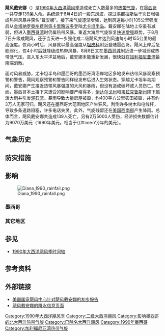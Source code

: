 {{Infobox Hurricane
| Name=飓风戴安娜<br />{{lang|en|Hurricane Diana}}
| Image location=Hurricane Diana 07 aug 1990 2011Z.jpg
| Image name=即将登陆墨西哥的飓风戴安娜
| Type=飓风
| Year=1990
| Basin=Atl
| Formed=1990年8月4日
| Dissipated=1990年8月9日
| 1-min winds=85
| Pressure=980
| Damages=90.7
| Inflated=0
| Fatalities=共139人
| Areas=[[哥斯达黎加|哥斯达黎加]]、[[尼加拉瓜|尼加拉瓜]]、[[洪都拉斯|洪都拉斯]]、[[伯利兹|伯利兹]]、[[尤卡坦半岛|尤卡坦半岛]]、[[墨西哥|墨西哥]]本土
| Hurricane season=[[1990年大西洋飓风季|1990年大西洋飓风季]]、[[1990年太平洋飓风季|1990年太平洋飓风季]]
}}

'''飓风戴安娜'''（{{lang-en|Hurricane Diana}}）是[[1990年大西洋飓风季|1990年大西洋飓风季]]造成死亡人数最多的[[热带气旋|热带气旋]]，在[[墨西哥|墨西哥]]一共夺走139条人命。系统源于8月4日的一股[[东风波|东风波]]，掠过[[洪都拉斯|洪都拉斯]]后于次日增强成热带风暴并获名“戴安娜”。接下来气旋逐渐增强，达到风速每小时105公里强度后从[[金塔纳罗奥州|金塔纳罗奥州]][[费利佩卡里略波多|费利佩卡里略波多]]登陆[[尤卡坦半岛|尤卡坦半岛]]。戴安娜在陆地上空虽有减弱，但进入[[墨西哥湾|墨西哥湾]]时仍属热带风暴。重返大海后气旋恢复[[快速增强|快速增强]]趋势，于8月7日升级成飓风，还于当天进一步强化成二级飓风并达到风速每小时155公里的最高强度。仅两小时后，风暴就以最高强度从[[坦皮科|坦皮科]]附近登陆墨西哥。飓风上岸后急剧弱化，仅4小时后就降级成热带风暴，8月8日又在[[墨西哥城|墨西哥城]]附近进一步减弱成热带低气压。进入东太平洋盆地后，戴安娜未能重新发展，很快就在[[加利福尼亚湾|加利福尼亚湾]]最南端消散。

面对风暴威胁，尤卡坦半岛和墨西哥的墨西哥湾沿岸地区多地发布热带风暴观察预警和警告，飓风观察预警和警告同样经发布后进入生效状态。穿越尤卡坦半岛期间，戴安娜产生接近热带风暴强度的大风和暴雨，但没有造成破坏或人员伤亡。然而，墨西哥本土接下来遭受的影响要严峻得多，[[伊达尔戈州|伊达尔戈州]]和[[韦拉克鲁斯州|韦拉克鲁斯州]]降下瓢泼大雨并引发[[泥石流|泥石流]]。暴雨导致大量房屋被毁，约400平方公里农田被毁，共有约3万人无家可归。飓风还在墨西哥大范围地区产生狂风，刮倒许多树木和电线杆，导致多条道路阻塞，许多电话失灵。此外，气旋残留还在[[美国西南部|美国西南部]]产生降雨。总体而言，飓风戴安娜共造成139人死亡，另有2万5000人受伤，经济损失数额估计为9070万美元（1990年美元，相当于{{#time:Y}}年的{{Formatprice|{{Inflation|US|90700000|1990}}}}美元）。

== 气象历史 ==
{{storm path|Diana 1990 track.png}}

== 防灾措施 ==
{{See also|热带气旋警告}}

== 影响 ==
[[File:Diana_1990_rainfall.png|thumb]]

=== 墨西哥 ===

=== 其它地区 ===

== 参见 ==
{{Portal|热带气旋}}
* [[1990年大西洋飓风季时间轴|1990年大西洋飓风季时间轴]]

== 参考资料 ==
{{reflist|30em}}

== 外部链接 ==
{{Commons category|Hurricane Diana}}
* [http://www.nhc.noaa.gov/archive/storm_wallets/atlantic/atl1990-prelim/diana/ 美国国家飓风中心针对飓风戴安娜的初步报告] {{Wayback|url=http://www.nhc.noaa.gov/archive/storm_wallets/atlantic/atl1990-prelim/diana/ |date=20151001210308 }}
* [http://www.wpc.ncep.noaa.gov/tropical/rain/diana1990.html 飓风戴安娜的降水信息页面] {{Wayback|url=http://www.wpc.ncep.noaa.gov/tropical/rain/diana1990.html |date=20210331101140 }}

{{退役大西洋飓风}}
{{1990 Atlantic hurricane season buttons}}

[[Category:1990年大西洋飓风季|Category:1990年大西洋飓风季]]
[[Category:二级大西洋飓风|Category:二级大西洋飓风]]
[[Category:影响墨西哥的北大西洋热带气旋|Category:影响墨西哥的北大西洋热带气旋]]
[[Category:已除名大西洋飓风|Category:已除名大西洋飓风]]
[[Category:1990年墨西哥|Category:1990年墨西哥]]
[[Category:加利福尼亚湾热带气旋|Category:加利福尼亚湾热带气旋]]